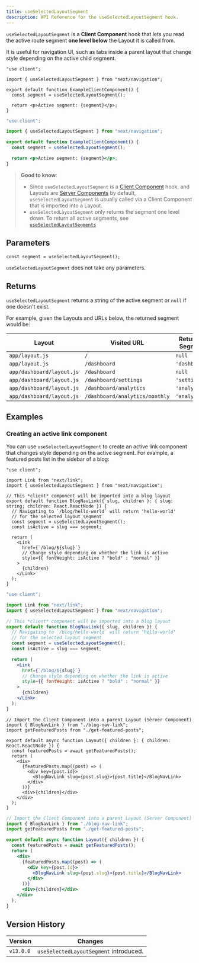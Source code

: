 ```yaml
---
title: useSelectedLayoutSegment
description: API Reference for the useSelectedLayoutSegment hook.
---
```


`useSelectedLayoutSegment` is a **Client Component** hook that lets you read the active route segment **one level below** the Layout it is called from.

It is useful for navigation UI, such as tabs inside a parent layout that change style depending on the active child segment.

```tsx title="app/example-client-component.tsx" switcher
"use client";

import { useSelectedLayoutSegment } from "next/navigation";

export default function ExampleClientComponent() {
  const segment = useSelectedLayoutSegment();

  return <p>Active segment: {segment}</p>;
}
```

```jsx title="app/example-client-component.js" switcher
"use client";

import { useSelectedLayoutSegment } from "next/navigation";

export default function ExampleClientComponent() {
  const segment = useSelectedLayoutSegment();

  return <p>Active segment: {segment}</p>;
}
```

> **Good to know**:
>
> - Since `useSelectedLayoutSegment` is a [Client Component](/docs/getting-started/react-essentials#client-components) hook, and Layouts are [Server Components](/docs/getting-started/react-essentials#server-components) by default, `useSelectedLayoutSegment` is usually called via a Client Component that is imported into a Layout.
> - `useSelectedLayoutSegment` only returns the segment one level down. To return all active segments, see [`useSelectedLayoutSegments`](/docs/app/api-reference/functions/use-selected-layout-segments)

## Parameters

```tsx
const segment = useSelectedLayoutSegment();
```

`useSelectedLayoutSegment` does not take any parameters.

## Returns

`useSelectedLayoutSegment` returns a string of the active segment or `null` if one doesn't exist.

For example, given the Layouts and URLs below, the returned segment would be:

| Layout                    | Visited URL                    | Returned Segment |
| ------------------------- | ------------------------------ | ---------------- |
| `app/layout.js`           | `/`                            | `null`           |
| `app/layout.js`           | `/dashboard`                   | `'dashboard'`    |
| `app/dashboard/layout.js` | `/dashboard`                   | `null`           |
| `app/dashboard/layout.js` | `/dashboard/settings`          | `'settings'`     |
| `app/dashboard/layout.js` | `/dashboard/analytics`         | `'analytics'`    |
| `app/dashboard/layout.js` | `/dashboard/analytics/monthly` | `'analytics'`    |

## Examples

### Creating an active link component

You can use `useSelectedLayoutSegment` to create an active link component that changes style depending on the active segment. For example, a featured posts list in the sidebar of a blog:

```tsx title="app/blog/blog-nav-link.tsx" switcher
"use client";

import Link from "next/link";
import { useSelectedLayoutSegment } from "next/navigation";

// This *client* component will be imported into a blog layout
export default function BlogNavLink({ slug, children }: { slug: string; children: React.ReactNode }) {
  // Navigating to `/blog/hello-world` will return 'hello-world'
  // for the selected layout segment
  const segment = useSelectedLayoutSegment();
  const isActive = slug === segment;

  return (
    <Link
      href={`/blog/${slug}`}
      // Change style depending on whether the link is active
      style={{ fontWeight: isActive ? "bold" : "normal" }}
    >
      {children}
    </Link>
  );
}
```

```jsx title="app/blog/blog-nav-link.js" switcher
"use client";

import Link from "next/link";
import { useSelectedLayoutSegment } from "next/navigation";

// This *client* component will be imported into a blog layout
export default function BlogNavLink({ slug, children }) {
  // Navigating to `/blog/hello-world` will return 'hello-world'
  // for the selected layout segment
  const segment = useSelectedLayoutSegment();
  const isActive = slug === segment;

  return (
    <Link
      href={`/blog/${slug}`}
      // Change style depending on whether the link is active
      style={{ fontWeight: isActive ? "bold" : "normal" }}
    >
      {children}
    </Link>
  );
}
```

```tsx title="app/blog/layout.tsx" switcher
// Import the Client Component into a parent Layout (Server Component)
import { BlogNavLink } from "./blog-nav-link";
import getFeaturedPosts from "./get-featured-posts";

export default async function Layout({ children }: { children: React.ReactNode }) {
  const featuredPosts = await getFeaturedPosts();
  return (
    <div>
      {featuredPosts.map((post) => (
        <div key={post.id}>
          <BlogNavLink slug={post.slug}>{post.title}</BlogNavLink>
        </div>
      ))}
      <div>{children}</div>
    </div>
  );
}
```

```jsx title="app/blog/layout.js" switcher
// Import the Client Component into a parent Layout (Server Component)
import { BlogNavLink } from "./blog-nav-link";
import getFeaturedPosts from "./get-featured-posts";

export default async function Layout({ children }) {
  const featuredPosts = await getFeaturedPosts();
  return (
    <div>
      {featuredPosts.map((post) => (
        <div key={post.id}>
          <BlogNavLink slug={post.slug}>{post.title}</BlogNavLink>
        </div>
      ))}
      <div>{children}</div>
    </div>
  );
}
```

## Version History

| Version   | Changes                                |
| --------- | -------------------------------------- |
| `v13.0.0` | `useSelectedLayoutSegment` introduced. |
